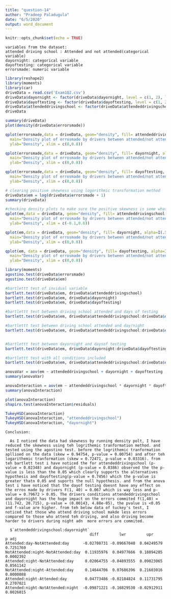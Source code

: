 ```yaml
---
title: "question-14"
author: "Pradeep Paladugula"
date: "6/5/2020"
output: word_document
---
```


```r
knitr::opts_chunk$set(echo = TRUE)
```

    variables from the dataset:
    attended driving school : Attended and not attended(categorical variable)
    dayornight: categorical variable
    dayoftesting: categorical variable
    errorsmade: numeric variable

```r
library(reshape2)
library(moments)
library(car)
driveData = read.csv('Exam1Q2.csv')
driveData$dayornight <- factor(driveData$dayornight, level = c(1, 2), labels = c('day', 'night'))
driveData$dayoftesting <- factor(driveData$dayoftesting, level = c(1, 2), labels = c('Saturday', 'Sunday'))
driveData$attendeddrivingschool <- factor(driveData$attendeddrivingschool, level = c(1, 2), labels = c('NotAttended', 'Attended'))
driveData

summary(driveData)
plot(density(driveData$errorsmade))

qplot(errorsmade,data = driveData, geom="density", fill= attendeddrivingschool, alpha=I(.5), 
  main="Density plot of errosmade by drivers between attended/not attended driving school drivers", xlab="errors made", 
  ylab="Density", xlim = c(0,0.8))

qplot(errorsmade,data = driveData, geom="density", fill= dayornight, alpha=I(.5), 
  main="Density plot of errosmade by drivers between attended/not attended driving school drivers", xlab="errors made", 
  ylab="Density", xlim = c(0,0.8))

qplot(errorsmade,data = driveData, geom="density", fill= dayoftesting, alpha=I(.5), 
  main="Density plot of errosmade by drivers between attended/not attended driving school drivers", xlab="errors made", 
  ylab="Density", xlim = c(0,0.8))
```

```r
# clearing positive skewness using logorithmic transformation method
driveData$em = log(driveData$errorsmade + 1)
summary(driveData)

#checking density plots to make sure the positive skewness is some what reduced.
qplot(em,data = driveData, geom="density", fill= attendeddrivingschool, alpha=I(.5), 
  main="Density plot of errosmade by drivers between attended/not attended driving school drivers", xlab="errors made", 
  ylab="Density", xlim = c(-0.1,0.6))

qplot(em,data = driveData, geom="density", fill= dayornight, alpha=I(.5), 
  main="Density plot of errosmade by drivers between attended/not attended driving school drivers", xlab="errors made", 
  ylab="Density", xlim = c(0,0.8))

qplot(em, data = driveData, geom="density", fill= dayoftesting, alpha=I(.5), 
  main="Density plot of errosmade by drivers between attended/not attended driving school drivers", xlab="errors made", 
  ylab="Density", xlim = c(0,0.8))
```

```r
library(moments)
agostino.test(driveData$errorsmade)
agostino.test(driveData$em)
```

```r
#bartlettt test of invidual variable
bartlett.test(driveData$em, driveData$attendeddrivingschool)
bartlett.test(driveData$em, driveData$dayornight)
bartlett.test(driveData$em, driveData$dayoftesting)

#bartlettt test between driving school attended and days of testing
bartlett.test(driveData$em, driveData$attendeddrivingschool:driveData$dayoftesting)

#bartlettt test between driving school attended and day/night
bartlett.test(driveData$em, driveData$attendeddrivingschool:driveData$dayornight)


#bartlettt test between dayornight and daysof testing 
bartlett.test(driveData$em, driveData$dayornight:driveData$dayoftesting)

#bartlettt test with all conditions included
bartlett.test(driveData$em, driveData$attendeddrivingschool:driveData$dayornight:driveData$dayoftesting)
```

```r
anovaVar = aov(em ~ attendeddrivingschool + dayornight + dayoftesting , data = driveData)
summary(anovaVar)
```

```r
anovaInteraction = aov(em ~ attendeddrivingschool * dayornight * dayoftesting , data = driveData)
summary(anovaInteraction)
```


```r
plot(anovaInteraction)
shapiro.test(anovaInteraction$residuals)
```

```r
TukeyHSD(anovaInteraction)
TukeyHSD(anovaInteraction, "attendeddrivingschool")
TukeyHSD(anovaInteraction, "dayornight")
```


    Conclusion:

      As I noticed the data had skewness by running density polt, I have reduced the skewness using teh logrithemic tranformation method. and tested using the agostino test. before the logrithemic tranformation apllioed on the data (skew = 0.94754, p-value = 0.00754) and after teh logarithemic tranformation (skew = 0.72471, p-value = 0.03316). from teh bartlett test i have noticed the for attendeddrivingschool (p-value = 0.02348) and dayornight (p-value = 0.0386) observed the the p-value is less than the 0.05 which clearly supports the alternatives hypothesis and dayoftesting(p-value = 0.7456) which the p-value is greater thatn 0.05 and suports the null hypothesis. and from the anova test i have noticed that the dayof testing doesnt have any effect on the erros made by drivers F(1, 40) = 0.067 which is way less and p-value = 0.79672 > 0.05. The drivers conditions attendeddrivingschool  and dayornight has the huge impact on the errors commited f(1,40) = (11.742, 20.715), p-value = (0.00143, 4.88e-05), the pvalue is <0.05 and f-value are higher. from teh below data of tuckey's test, I noticed that those who attend driving school makde less errors compared to those who attend teh driving, and also driving become harder to drivers during night adn  more errors are commited.
      
      $`attendeddrivingschool:dayornight`
                                         diff         lwr         upr     p adj
    Attended:day-NotAttended:day      -0.02708731 -0.09667040  0.04249579 0.7251769
    NotAttended:night-NotAttended:day  0.11935976  0.04977666  0.18894285 0.0002392
    Attended:night-NotAttended:day     0.02064755 -0.04893555  0.09023065 0.8561142
    NotAttended:night-Attended:day     0.14644706  0.07686396  0.21603016 0.0000088
    Attended:night-Attended:day        0.04773486 -0.02184824  0.11731795 0.2707021
    Attended:night-NotAttended:night  -0.09871221 -0.16829530 -0.02912911 0.0026015
    
    
